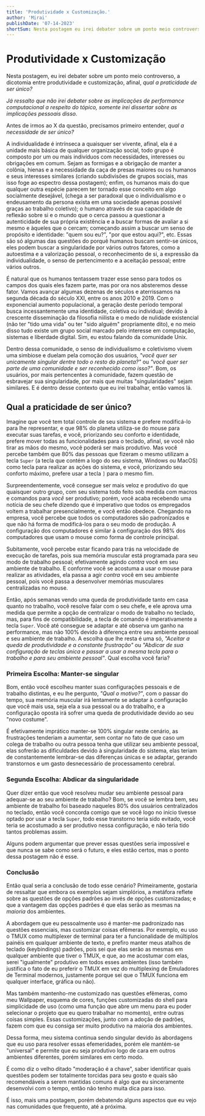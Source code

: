 ```yaml
---
title: 'Produtividade x Customização.'
author: 'Mirai'
publishDate: '07-14-2023'
shortSum: Nesta postagem eu irei debater sobre um ponto meio controverso, a dicotomia entre produtividade e customização, afinal, qual a praticidade de ser único?
---
```


# Produtividade x Customização

Nesta postagem, eu irei debater sobre um ponto meio controverso, a dicotomia entre produtividade e customização, afinal, *qual a praticidade de ser único?*

*Já ressalto que não irei debater sobre as implicações de performance computacional a respeito do tópico, somente irei dissertar sobre as implicações pessoais disso.*

Antes de irmos ao X da questão, precisamos primeiro entender, *qual a necessidade de ser único?*

A individualidade é intrínseca a quaisquer ser vivente, afinal, ela é a unidade mais básica de qualquer organização social, todo grupo é composto por um ou mais indivíduos com necessidades, interesses ou obrigações em comum. Sejam as formigas e a obrigação de manter a colônia, hienas e a necessidade da caça de presas maiores ou os humanos e seus interesses similares (criando subdivisões de grupos sociais, mas isso foge ao espectro dessa postagem); enfim, os humanos mais do que qualquer outra espécie parecem ter tornado esse conceito em algo socialmente desejável, (chega a ser paradoxal que o individualismo e o endeusamento da persona exista em uma sociedade apenas possível graças ao trabalho coletivo); o humano através de sua capacidade de reflexão sobre si e o mundo que o cerca passou a questionar a autenticidade de sua própria existência e a buscar formas de avaliar a si mesmo e àqueles que o cercam; começando assim a buscar um senso de propósito e identidade: "quem sou eu?", "por que estou aqui?", etc. Essas são só algumas das questões do porquê humanos buscam sentir-se únicos, eles podem buscar a singularidade por vários outros fatores, como a autoestima e a valorização pessoal, o reconhecimento de si, a expressão da individualidade, o senso de pertencimento e a aceitação pessoal; entre vários outros.

É natural que os humanos tentassem trazer esse senso para todos os campos dos quais eles fazem parte, mas por ora nos absteremos desse fator. Vamos avançar algumas dezenas de séculos e aterrissamos na segunda década do século XXI, entre os anos 2010 e 2019. Com o exponencial aumento populacional, a geração deste período temporal busca incessantemente uma identidade, coletiva ou individual; devido à crescente disseminação da filosofia niilista e o medo de nulidade existencial (não ter "tido uma vida" ou ter "sido alguém" propriamente dito), e no meio disso tudo existe um grupo social marcado pelo interesse em computação, sistemas e liberdade digital. Sim, eu estou falando da comunidade Unix.

Dentro dessa comunidade, o senso de individualismo e coletivismo vivem uma simbiose e duelam pela comoção dos usuários, *"você quer ser unicamente singular dentre todo o resto do planeta?"* ou *"você quer ser parte de uma comunidade e ser reconhecido como isso?"*. Bom, os usuários, por mais pertencentes à comunidade, fazem questão de esbravejar sua singularidade, por mais que muitas "singularidades" sejam similares. E é dentro desse contexto que eu irei trabalhar, então vamos lá.

## Qual a praticidade de ser único?

Imagine que você tem total controle de seu sistema e prefere modificá-lo para lhe representar, e que 98% do planeta utiliza-se do mouse para executar suas tarefas, e você, priorizando seu conforto e identidade, prefere mover todas as funcionalidades para o teclado, afinal, se você não tirar as mãos do mesmo, você poderá ser mais produtivo. Mas você percebe também que 80% das pessoas que fizeram o mesmo utilizam a tecla `Super` (a tecla que contém a logo do seu sistema, Windows ou MacOS) como tecla para realizar as ações do sistema, e você, priorizando seu conforto máximo, prefere usar a tecla `]` para o mesmo fim.

Surpreendentemente, você consegue ser mais veloz e produtivo do que quaisquer outro grupo, com seu sistema todo feito sob medida com macros e comandos para *você* ser produtivo; porém, você acaba recebendo uma notícia de seu chefe dizendo que é imperativo que todos os empregados voltem a trabalhar presencialmente, e você então obedece. Chegando na empresa, você percebe que todos os computadores são padronizados e que não há forma de modificá-los para o seu modo de produção. A configuração dos computadores é similar à configuração dos 98% dos computadores que usam o mouse como forma de controle principal.

Subitamente, você percebe estar ficando para trás na velocidade de execução de tarefas, pois sua memória muscular está programada para seu modo de trabalho pessoal; efetivamente agindo *contra* você em seu ambiente de trabalho. E conforme você se acostuma a usar o mouse para realizar as atividades, ela passa a agir *contra* você em seu ambiente pessoal, pois você passa a desenvolver memórias musculares centralizadas no mouse.

Então, após semanas vendo uma queda de produtividade tanto em casa quanto no trabalho, você resolve falar com o seu chefe, e ele aprova uma medida que permite a opção de centralizar o modo de trabalho no teclado, mas, para fins de compatibilidade, a tecla de comando é imperativamente a tecla `Super`. Você até consegue se adaptar e até observa um ganho na performance, mas não 100% devido à diferença entre seu ambiente pessoal e seu ambiente de trabalho. A escolha que lhe resta é uma só, *"Aceitar a queda de produtividade e a constante frustração"* ou *"Abdicar de sua configuração de teclas única e passar a usar a mesma tecla para o trabalho e para seu ambiente pessoal"*. Qual escolha você faria?

### Primeira Escolha: Manter-se singular

Bom, então você escolheu manter suas configurações pessoais e de trabalho distintas, e eu lhe pergunto, *"Qual o motivo?"*, com o passar do tempo, sua memória muscular irá lentamente se adaptar à configuração que você mais usa, seja ela a sua pessoal ou a do trabalho, e a configuração oposta irá sofrer uma queda de produtividade devido ao seu "novo costume".

É efetivamente imprático manter-se 100% singular neste cenário, as frustrações tenderiam a aumentar, sem contar no fato de que caso um colega de trabalho ou outra pessoa tenha que utilizar seu ambiente pessoal, elas sofrerão as dificuldades devido à singularidade do sistema, elas teriam de constantemente lembrar-se das diferenças únicas e se adaptar, gerando transtornos e um gasto desnecessário de processamento cerebral.

### Segunda Escolha: Abdicar da singularidade

Quer dizer então que você resolveu mudar seu ambiente pessoal para adequar-se ao seu ambiente de trabalho? Bom, se você se lembra bem, seu ambiente de trabalho foi baseado naqueles 80% dos usuários centralizados no teclado, então você concorda comigo que se você logo no início tivesse optado por usar a tecla `Super`, todo esse transtorno teria sido evitado, você teria se acostumado a ser produtivo nessa configuração, e não teria tido tantos problemas assim.

Alguns podem argumentar que prever essas questões seria impossível e que nunca se sabe como será o futuro, e eles estão certos, mas o ponto dessa postagem não é esse.

### Conclusão

Então qual seria a conclusão de todo esse cenário? Primeiramente, gostaria de ressaltar que embora os exemplos sejam simplórios, a metáfora reflete sobre as questões de opções padrões ao invés de opções customizadas; e que a vantagem das opções padrões é que elas serão as mesmas na *maioria* dos ambientes.

A abordagem que eu pessoalmente uso é manter-me padronizado nas questões essenciais, mas customizar coisas efêmeras. Por exemplo, eu uso o TMUX como multiplexer de terminal para ter a funcionalidade de múltiplos painéis em qualquer ambiente de texto, e prefiro manter meus atalhos de teclado (keybindings) padrões, pois sei que elas serão as mesmas em qualquer ambiente que tiver o TMUX, e que, ao me acostumar com elas, serei "igualmente" produtivo em todos esses ambientes (isso também justifica o fato de eu preferir o TMUX em vez do multiplexing de Emuladores de Terminal modernos, justamente porque sei que o TMUX funciona em qualquer interface, gráfica ou não).

Mas também mantenho-me customizado nas questões efêmeras, como meu Wallpaper, esquema de cores, funções customizadas do shell para simplicidade de uso (como uma função que abre um menu para eu poder selecionar o projeto que eu quero trabalhar no momento), entre outras coisas simples. Essas customizações, junto com a adoção de padrões, fazem com que eu consiga ser muito produtivo na maioria dos ambientes.

Dessa forma, meu sistema continua sendo singular devido às abordagens que eu uso para resolver essas efemeridades, porém ele mantém-se "universal" e permite que eu seja produtivo logo de cara em outros ambientes diferentes, porém similares em certo modo.

É como diz o velho ditado "moderação é a chave", saber identificar quais questões podem ser totalmente torcidas para seu gosto e quais são recomendáveis a serem mantidas comuns é algo que eu sinceramente desenvolvi com o tempo, então não tenho muita dica para isso.

É isso, mais uma postagem, porém debatendo alguns aspectos que eu vejo nas comunidades que frequento, até a próxima.
